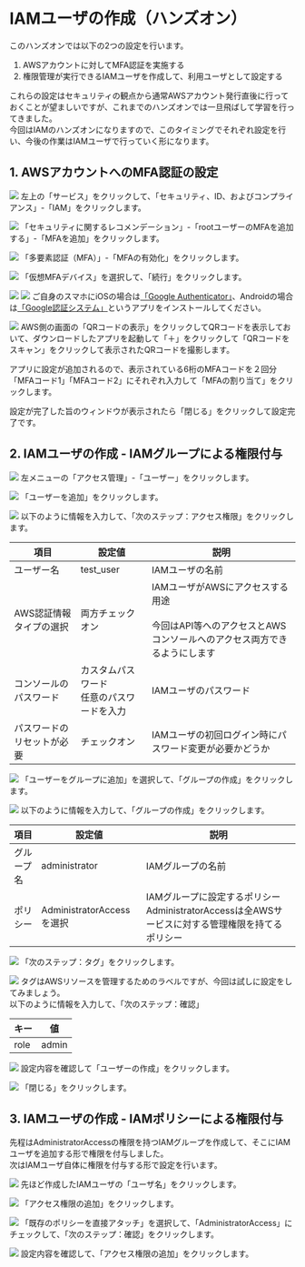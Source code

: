 # IAMユーザの作成（ハンズオン）
このハンズオンでは以下の2つの設定を行います。
1. AWSアカウントに対してMFA認証を実施する
2. 権限管理が実行できるIAMユーザを作成して、利用ユーザとして設定する

これらの設定はセキュリティの観点から通常AWSアカウント発行直後に行っておくことが望ましいですが、これまでのハンズオンでは一旦飛ばして学習を行ってきました。  
今回はIAMのハンズオンになりますので、このタイミングでそれぞれ設定を行い、今後の作業はIAMユーザで行っていく形になります。

## 1. AWSアカウントへのMFA認証の設定
![](../../aws_cp_iam_hands_on_setting_mfa_1.png)
左上の「サービス」をクリックして、「セキュリティ、ID、およびコンプライアンス」-「IAM」をクリックします。

![](../../aws_cp_iam_hands_on_setting_mfa_2.png)
「セキュリティに関するレコメンデーション」-「rootユーザーのMFAを追加する」-「MFAを追加」をクリックします。

![](../../aws_cp_iam_hands_on_setting_mfa_3.png)
「多要素認証（MFA）」-「MFAの有効化」をクリックします。

![](../../aws_cp_iam_hands_on_setting_mfa_4.png)
「仮想MFAデバイス」を選択して、「続行」をクリックします。

![](../../aws_cp_iam_hands_on_setting_mfa_5.png)
![](../../aws_cp_iam_hands_on_setting_mfa_6.png)
ご自身のスマホにiOSの場合は[「Google Authenticator」](https://apps.apple.com/jp/app/google-authenticator/id388497605https://apps.apple.com/jp/app/google-authenticator/id388497605)、Androidの場合は[「Google認証システム」](https://play.google.com/store/apps/details?id=com.google.android.apps.authenticator2&hl=ja&gl=US)というアプリをインストールしてください。

![](../../aws_cp_iam_hands_on_setting_mfa_7.png)
AWS側の画面の「QRコードの表示」をクリックしてQRコードを表示しておいて、ダウンロードしたアプリを起動して「＋」をクリックして「QRコードをスキャン」をクリックして表示されたQRコードを撮影します。

アプリに設定が追加されるので、表示されている6桁のMFAコードを２回分「MFAコード1」「MFAコード2」にそれぞれ入力して「MFAの割り当て」をクリックします。

設定が完了した旨のウィンドウが表示されたら「閉じる」をクリックして設定完了です。

## 2. IAMユーザの作成 - IAMグループによる権限付与
![](../../aws_cp_iam_hands_on_make_iamuser_1.png)
左メニューの「アクセス管理」-「ユーザー」をクリックします。

![](../../aws_cp_iam_hands_on_make_iamuser_2.png)
「ユーザーを追加」をクリックします。

![](../../aws_cp_iam_hands_on_make_iamuser_3.png)
以下のように情報を入力して、「次のステップ：アクセス権限」をクリックします。

| 項目 | 設定値 | 説明 |
|-------|-------|-------|
| ユーザー名 | test_user | IAMユーザの名前 |
| AWS認証情報タイプの選択 | 両方チェックオン | IAMユーザがAWSにアクセスする用途<br/><br/>今回はAPI等へのアクセスとAWSコンソールへのアクセス両方できるようにします |
| コンソールのパスワード | カスタムパスワード<br/>任意のパスワードを入力 | IAMユーザのパスワード |
| パスワードのリセットが必要 | チェックオン | IAMユーザの初回ログイン時にパスワード変更が必要かどうか |

![](../../aws_cp_iam_hands_on_make_iamuser_4.png)
「ユーザーをグループに追加」を選択して、「グループの作成」をクリックします。

![](../../aws_cp_iam_hands_on_make_iamuser_5.png)
以下のように情報を入力して、「グループの作成」をクリックします。

| 項目 | 設定値 | 説明 |
|-------|-------|-------|
| グループ名 | administrator | IAMグループの名前 |
| ポリシー | AdministratorAccessを選択 | IAMグループに設定するポリシー<br/>AdministratorAccessは全AWSサービスに対する管理権限を持てるポリシー |

![](../../aws_cp_iam_hands_on_make_iamuser_6.png)
「次のステップ：タグ」をクリックします。

![](../../aws_cp_iam_hands_on_make_iamuser_7.png)
タグはAWSリソースを管理するためのラベルですが、今回は試しに設定をしてみましょう。  
以下のように情報を入力して、「次のステップ：確認」

| キー | 値 |
|-------|-------|
| role | admin |

![](../../aws_cp_iam_hands_on_make_iamuser_8.png)
設定内容を確認して「ユーザーの作成」をクリックします。

![](../../aws_cp_iam_hands_on_make_iamuser_9.png)
「閉じる」をクリックします。
## 3. IAMユーザの作成 - IAMポリシーによる権限付与
先程はAdministratorAccessの権限を持つIAMグループを作成して、そこにIAMユーザを追加する形で権限を付与しました。  
次はIAMユーザ自体に権限を付与する形で設定を行います。

![](../../aws_cp_iam_hands_on_make_iamuser_10.png)
先ほど作成したIAMユーザの「ユーザ名」をクリックします。

![](../../aws_cp_iam_hands_on_make_iamuser_11.png)
「アクセス権限の追加」をクリックします。

![](../../aws_cp_iam_hands_on_make_iamuser_12.png)
「既存のポリシーを直接アタッチ」を選択して、「AdministratorAccess」にチェックして、「次のステップ：確認」をクリックします。

![](../../aws_cp_iam_hands_on_make_iamuser_13.png)
設定内容を確認して、「アクセス権限の追加」をクリックします。